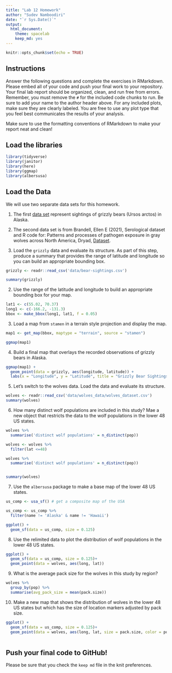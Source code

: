 ```yaml
---
title: "Lab 12 Homework"
author: "Sudev Namboodiri"
date: "`r Sys.Date()`"
output:
  html_document: 
    theme: spacelab
    keep_md: yes
---
```


```r
knitr::opts_chunk$set(echo = TRUE)
```

## Instructions
Answer the following questions and complete the exercises in RMarkdown. Please embed all of your code and push your final work to your repository. Your final lab report should be organized, clean, and run free from errors. Remember, you must remove the `#` for the included code chunks to run. Be sure to add your name to the author header above. For any included plots, make sure they are clearly labeled. You are free to use any plot type that you feel best communicates the results of your analysis.  

Make sure to use the formatting conventions of RMarkdown to make your report neat and clean!  

## Load the libraries
```r
library(tidyverse)
library(janitor)
library(here)
library(ggmap)
library(albersusa)
``` 

## Load the Data
We will use two separate data sets for this homework.  

1. The first [data set](https://rcweb.dartmouth.edu/~f002d69/workshops/index_rspatial.html) represent sightings of grizzly bears (Ursos arctos) in Alaska.  
2. The second data set is from Brandell, Ellen E (2021), Serological dataset and R code for: Patterns and processes of pathogen exposure in gray wolves across North America, Dryad, [Dataset](https://doi.org/10.5061/dryad.5hqbzkh51).  

1. Load the `grizzly` data and evaluate its structure. As part of this step, produce a summary that provides the range of latitude and longitude so you can build an appropriate bounding box.
```r
grizzly <- readr::read_csv('data/bear-sightings.csv')
```

```r
summary(grizzly)
```

2. Use the range of the latitude and longitude to build an appropriate bounding box for your map.
```r
lat1 <- c(55.02, 70.37)
long1 <- c(-166.2, -131.3)
bbox <- make_bbox(long1, lat1, f = 0.05)
```

3. Load a map from `stamen` in a terrain style projection and display the map.
```r
map1 <- get_map(bbox, maptype = "terrain", source = "stamen")
```

```r
ggmap(map1)
```

4. Build a final map that overlays the recorded observations of grizzly bears in Alaska.
```r
ggmap(map1) + 
  geom_point(data = grizzly, aes(longitude, latitude)) +
  labs(x = "Longitude", y = "Latitude", title = "Grizzly Bear Sightings")
```

5. Let's switch to the wolves data. Load the data and evaluate its structure.
```r
wolves <- readr::read_csv('data/wolves_data/wolves_dataset.csv')
summary(wolves)
```

6. How many distinct wolf populations are included in this study? Mae a new object that restricts the data to the wolf populations in the lower 48 US states.
```r
wolves %>%
  summarise('distinct wolf populations' = n_distinct(pop))
```

```r
wolves <- wolves %>%
  filter(lat <=48)

wolves %>%
  summarise('distinct wolf populations' = n_distinct(pop))


summary(wolves)

```

7. Use the `albersusa` package to make a base map of the lower 48 US states.
```r
us_comp <- usa_sf() # get a composite map of the USA

```

```r
us_comp <- us_comp %>%
  filter(name != 'Alaska' & name != 'Hawaii')
```

```r
ggplot() + 
  geom_sf(data = us_comp, size = 0.125)
```

8. Use the relimited data to plot the distribution of wolf populations in the lower 48 US states.
```r
ggplot() +
  geom_sf(data = us_comp, size = 0.125)+
  geom_point(data = wolves, aes(long, lat))
```

9. What is the average pack size for the wolves in this study by region?
```r
wolves %>%
  group_by(pop) %>%
  summarise(avg_pack_size = mean(pack.size))
```

10. Make a new map that shows the distribution of wolves in the lower 48 US states but which has the size of location markers adjusted by pack size.
```r
ggplot() +
  geom_sf(data = us_comp, size = 0.125)+
  geom_point(data = wolves, aes(long, lat, size = pack.size, color = pop)) +  scale_size_continuous(range = c(3, 7))
  
```

## Push your final code to GitHub!
Please be sure that you check the `keep md` file in the knit preferences. 